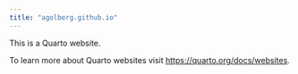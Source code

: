 ```yaml
---
title: "agolberg.github.io"
---
```


This is a Quarto website.

To learn more about Quarto websites visit <https://quarto.org/docs/websites>.
